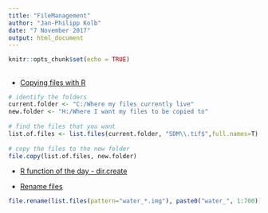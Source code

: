 ```yaml
---
title: "FileManagement"
author: "Jan-Philipp Kolb"
date: "7 November 2017"
output: html_document
---
```


```r
knitr::opts_chunk$set(echo = TRUE)
```

## 

- [Copying files with R](https://amywhiteheadresearch.wordpress.com/2014/11/12/copying-files-with-r/)

```r
# identify the folders
current.folder <- "C:/Where my files currently live"
new.folder <- "H:/Where I want my files to be copied to"
 
# find the files that you want
list.of.files <- list.files(current.folder, "SDM\\.tif$",full.names=T)
 
# copy the files to the new folder
file.copy(list.of.files, new.folder)
```

- [R function of the day - dir.create](http://rfunction.com/archives/2432)

- [Rename files](https://stackoverflow.com/questions/10758965/how-do-i-rename-files-using-r)

```r
file.rename(list.files(pattern="water_*.img"), paste0("water_", 1:700))
```


